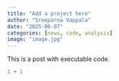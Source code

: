```yaml
---
title: "Add a project here"
author: "Sreeparna Vappala"
date: "2025-06-07"
categories: [news, code, analysis]
image: "image.jpg"
---
```


This is a post with executable code.

```r
1 + 1
```
